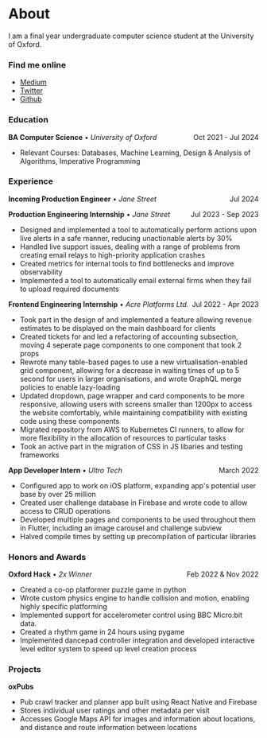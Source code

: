 # About

I am a final year undergraduate computer science student at the University of Oxford.

### Find me online

 - [Medium](https://medium.com/@jxssica.simian)
 - [Twitter](https://twitter.com/jsimian_dev)
 - [Github](https://github.com/j-simian)

### Education

<p style="display: flex; flex-direction: row; justify-content: space-between;">
  <span style="margin: 0;">
    <b>BA Computer Science</b> • <i>University of Oxford</i>
  </span>
  <span style="margin: 0; text-align: right;">Oct 2021 - Jul 2024</span>
</p>

- Relevant Courses: Databases, Machine Learning, Design & Analysis of Algorithms, Imperative Programming

### Experience

<p style="display: flex; flex-direction: row; justify-content: space-between;">
  <span style="margin: 0;">
    <b>Incoming Production Engineer</b> • <i>Jane Street</i>
  </span>
  <span style="margin: 0; text-align: right;">Jul 2024</span>
</p>

<p style="display: flex; flex-direction: row; justify-content: space-between;">
  <span style="margin: 0;">
    <b>Production Engineering Internship</b> • <i>Jane Street</i>
  </span>
  <span style="margin: 0; text-align: right;">Jul 2023 - Sep 2023</span>
</p>

- Designed and implemented a tool to automatically perform actions upon live alerts
  in a safe manner, reducing unactionable alerts by 30%
- Handled live support issues,
  dealing with a range of problems from creating email relays to high-priority application
  crashes
- Created metrics for internal tools to find bottlenecks and improve observability
- Implemented a tool to automatically email external firms when they fail to upload
  required documents

<p style="display: flex; flex-direction: row; justify-content: space-between;">
  <span style="margin: 0;">
    <b>Frontend Engineering Internship</b> • <i>Acre Platforms Ltd.</i>
  </span>
  <span style="margin: 0; text-align: right;">Jul 2022 - Apr 2023</span>
</p>

- Took part in the design of and implemented a feature allowing revenue estimates to be displayed on the main dashboard for clients
- Created tickets for and led a refactoring of accounting subsection, moving 4 seperate page components to one component that took 2 props
- Rewrote many table-based pages to use a new virtualisation-enabled grid component, allowing for a decrease in waiting times of up to 5 second for users in larger organisations, and wrote GraphQL merge policies to enable lazy-loading
- Updated dropdown, page wrapper and card components to be more responsive, allowing users with screens smaller than 1200px to access the website comfortably, while maintaining compatibility with existing code using these components
- Migrated repository from AWS to Kubernetes CI runners, to allow for more flexibility in the allocation of resources to particular tasks
- Took an active part in the migration of CSS in JS libaries and testing frameworks

<p style="display: flex; flex-direction: row; justify-content: space-between;">
  <span style="margin: 0;">
    <b>App Developer Intern</b> • <i>Ultro Tech</i>
  </span>
  <span style="margin: 0; text-align: right;">March 2022</span>
</p>

- Configured app to work on iOS platform, expanding app's potential user base by over 25 million
- Created user challenge database in Firebase and wrote code to allow access to CRUD operations
- Developed multiple pages and components to be used throughout them in Flutter, including an image carousel and challenge subview
- Halved compile times by setting up precompilation of particular libraries

### Honors and Awards

<p style="display: flex; flex-direction: row; justify-content: space-between;">
  <span style="margin: 0;">
    <b>Oxford Hack</b> • <i>2x Winner</i>
  </span>
  <span style="margin: 0; text-align: right;">Feb 2022 & Nov 2022</span>
</p>

- Created a co-op platformer puzzle game in python
- Wrote custom physics engine to handle collision and motion, enabling highly specific platforming
- Implemented support for accelerometer control using BBC Micro:bit data.
- Created a rhythm game in 24 hours using pygame
- Implemented dancepad controller integration and developed interactive level editor system to speed up level creation process

### Projects

<b>oxPubs</b>

- Pub crawl tracker and planner app built using React Native and Firebase
- Stores individual user ratings and other metadata per visit
- Accesses Google Maps API for images and information about locations, and distance and route information between locations

